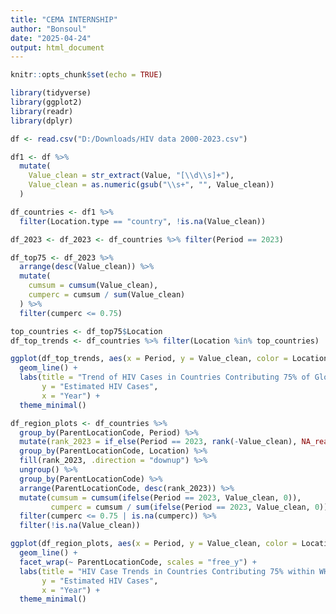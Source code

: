 ```yaml
---
title: "CEMA INTERNSHIP"
author: "Bonsoul"
date: "2025-04-24"
output: html_document
---
```


```r
knitr::opts_chunk$set(echo = TRUE)
```

```r
library(tidyverse)
library(ggplot2)
library(readr)
library(dplyr)
```

```r
df <- read.csv("D:/Downloads/HIV data 2000-2023.csv")
```

```r
df1 <- df %>%
  mutate(
    Value_clean = str_extract(Value, "[\\d\\s]+"),
    Value_clean = as.numeric(gsub("\\s+", "", Value_clean))
  )
```

```r
df_countries <- df1 %>%
  filter(Location.type == "country", !is.na(Value_clean))
```

```r
df_2023 <- df_2023 <- df_countries %>% filter(Period == 2023)
```

```r
df_top75 <- df_2023 %>%
  arrange(desc(Value_clean)) %>%
  mutate(
    cumsum = cumsum(Value_clean),
    cumperc = cumsum / sum(Value_clean)
  ) %>%
  filter(cumperc <= 0.75)
```

```r
top_countries <- df_top75$Location
df_top_trends <- df_countries %>% filter(Location %in% top_countries)
```

```r
ggplot(df_top_trends, aes(x = Period, y = Value_clean, color = Location)) +
  geom_line() +
  labs(title = "Trend of HIV Cases in Countries Contributing 75% of Global Burden",
       y = "Estimated HIV Cases",
       x = "Year") +
  theme_minimal()
```

```r
df_region_plots <- df_countries %>%
  group_by(ParentLocationCode, Period) %>%
  mutate(rank_2023 = if_else(Period == 2023, rank(-Value_clean), NA_real_)) %>%
  group_by(ParentLocationCode, Location) %>%
  fill(rank_2023, .direction = "downup") %>%
  ungroup() %>%
  group_by(ParentLocationCode) %>%
  arrange(ParentLocationCode, desc(rank_2023)) %>%
  mutate(cumsum = cumsum(ifelse(Period == 2023, Value_clean, 0)),
         cumperc = cumsum / sum(ifelse(Period == 2023, Value_clean, 0))) %>%
  filter(cumperc <= 0.75 | is.na(cumperc)) %>%
  filter(!is.na(Value_clean))
```

```r
ggplot(df_region_plots, aes(x = Period, y = Value_clean, color = Location)) +
  geom_line() +
  facet_wrap(~ ParentLocationCode, scales = "free_y") +
  labs(title = "HIV Case Trends in Countries Contributing 75% within WHO Regions",
       y = "Estimated HIV Cases",
       x = "Year") +
  theme_minimal()
```